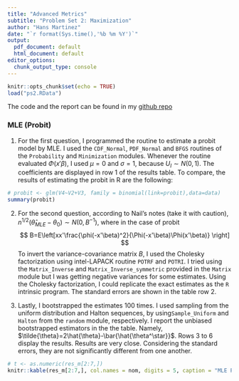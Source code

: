 ```yaml
---
title: "Advanced Metrics"
subtitle: "Problem Set 2: Maximization"
author: "Hans Martinez"
date: "`r format(Sys.time(),'%b %m %Y')`"
output: 
  pdf_document: default
  html_document: default
editor_options: 
  chunk_output_type: console
---
```


```r
knitr::opts_chunk$set(echo = TRUE)
load("ps2.RData")
```

The code and the report can be found in my [github repo](https://github.com/hans-mtz/AdvMetrics/tree/master/PS2)

### MLE (Probit)

1. For the first question, I programmed the routine to estimate a probit model by MLE. I used the `CDF_Normal`, `PDF_Normal` and `BFGS` routines of the `Probability` and `Minimization` modules. Whenever the routine evaluated $\Phi(x'\beta)$, I used $\mu=0$ and $\sigma=1$, because $U_I \sim  N(0,1)$. The coefficients are displayed in row 1 of the results table. To compare, the results of estimating the probit in R are the following:

```r

# probit <- glm(V4~V2+V3, family = binomial(link=probit),data=data)
summary(probit)
```



2. For the second question, according to Nail's notes (take it with caution), $n^{1/2}(\hat{\theta}_{MLE}-\theta_0)\sim N(0,B^{-1})$, where in the case of probit
$$
B=E\left[xx'\frac{\phi(-x'\beta)^2}{\Phi(-x'\beta)\Phi(x'\beta)} \right]
$$ 
To invert the variance-covariance matrix $B$, I used the Cholesky factorization using intel-LAPACK routine `POTRF` and `POTRI`. I tried using the `Matrix_Inverse` and `Matrix_Inverse_symmetric` provided in the `Matrix` module but I was getting negative variances for some estimates. Using the Cholesky factorization, I could replicate the exact estimates as the `R` intrinsic program. The standard errors are shown in the table row 2.

3. Lastly, I bootstrapped the estimates 100 times. I used sampling from the uniform distribution and Halton sequences, by using`Sample_Uniform` and `Halton` from the `random` module, respectively. I report the unbiased bootstrapped estimators in the the table. Namely, $\tilde{\theta}=2\hat{\theta}-\bar{\hat{\theta^\star}}$. Rows 3 to 6 display the results.
Results are very close. Considering the standard errors, they are not significantly different from one another.

```r

# t <- as.numeric(res_m[2:7,])
knitr::kable(res_m[2:7,], col.names = nom, digits = 5, caption = "MLE Probit")
```


